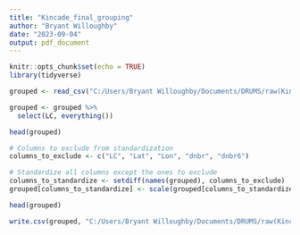 ---
title: "Kincade_final_grouping"
author: "Bryant Willoughby"
date: "2023-09-04"
output: pdf_document
---

```{r setup, include=FALSE}
knitr::opts_chunk$set(echo = TRUE)
library(tidyverse)
```


```{r}
grouped <- read_csv("C:/Users/Bryant Willoughby/Documents/DRUMS/raw(Kincade)/Final data sets/prefire_kincade_grouped_finaldata.csv")
```

```{r}
grouped <- grouped %>%
  select(LC, everything())

head(grouped)
```

```{r}
# Columns to exclude from standardization
columns_to_exclude <- c("LC", "Lat", "Lon", "dnbr", "dnbr6")

# Standardize all columns except the ones to exclude
columns_to_standardize <- setdiff(names(grouped), columns_to_exclude)
grouped[columns_to_standardize] <- scale(grouped[columns_to_standardize])

head(grouped)
```

```{r}
write.csv(grouped, "C:/Users/Bryant Willoughby/Documents/DRUMS/raw(Kincade)/Final data sets/prefire_kincade_grouped_standard_finaldata.csv", row.names = F)

```






